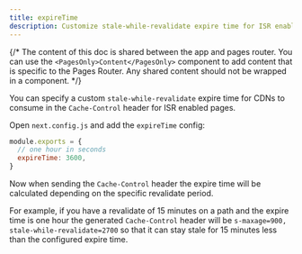 ```yaml
---
title: expireTime
description: Customize stale-while-revalidate expire time for ISR enabled pages.
---
```


{/* The content of this doc is shared between the app and pages router. You can use the `<PagesOnly>Content</PagesOnly>` component to add content that is specific to the Pages Router. Any shared content should not be wrapped in a component. */}

You can specify a custom `stale-while-revalidate` expire time for CDNs to consume in the `Cache-Control` header for ISR enabled pages.

Open `next.config.js` and add the `expireTime` config:

```js filename="next.config.js"
module.exports = {
  // one hour in seconds
  expireTime: 3600,
}
```

Now when sending the `Cache-Control` header the expire time will be calculated depending on the specific revalidate period.

For example, if you have a revalidate of 15 minutes on a path and the expire time is one hour the generated `Cache-Control` header will be `s-maxage=900, stale-while-revalidate=2700` so that it can stay stale for 15 minutes less than the configured expire time.

